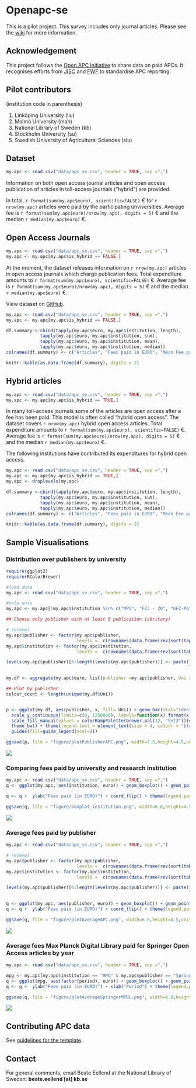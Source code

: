 # Openapc-se

This is a pilot project. This survey includes only journal articles. Please see the [wiki](https://github.com/Kungbib/openapc-se/wiki) for more information.

## Acknowledgement  
This project follows the [Open APC Initiative](https://github.com/OpenAPC/openapc-de) to share data on paid APCs. It recognises efforts from [JISC](https://www.jisc-collections.ac.uk/Jisc-Monitor/APC-data-collection/) and [FWF](https://figshare.com/articles/Austrian_Science_Fund_FWF_Publication_Cost_Data_2014/1378610) to standardise APC reporting.    

## Pilot contributors 
(institution code in parenthesis)

1. Linköping University (liu)  
2. Malmö University (mah)
3. National Library of Sweden (kb)   
4. Stockholm University (su)   
5. Swedish University of Agricultural Sciences (slu)

## Dataset

```r
my.apc <- read.csv("data/apc_se.csv", header = TRUE, sep =",")
```

Information on both open access journal articles and open access publication of articles in toll-access journals ("hybrid") are provided.

In total,  `r format(sum(my.apc$euro), scientific=FALSE)` € for  `r nrow(my.apc)` articles were paid by the participating unviversities. Average  fee is `r format(sum(my.apc$euro)/nrow(my.apc), digits = 5)` € and the median `r median(my.apc$euro)` €.

## Open Access Journals

```r
my.apc <- read.csv("data/apc_se.csv", header = TRUE, sep =",")
my.apc <- my.apc[my.apc$is_hybrid == FALSE,]
```

At the moment, the dataset releases information on `r nrow(my.apc)` articles in open access journals which charge publication fees. Total expenditure amounts to  `r format(sum(my.apc$euro), scientific=FALSE)` €. Average  fee is `r format(sum(my.apc$euro)/nrow(my.apc), digits = 5)` € and the median `r median(my.apc$euro)` €.

View dataset on [GitHub](https://github.com/OpenAPC/openapc-de/blob/master/data/apc_se.csv).

```r
my.apc <- read.csv("data/apc_se.csv", header = TRUE, sep =",")
my.apc <- my.apc[my.apc$is_hybrid == FALSE,]

df.summary <-cbind(tapply(my.apc$euro, my.apc$institution, length),
             tapply(my.apc$euro, my.apc$institution, sum),
             tapply(my.apc$euro, my.apc$institution, mean),
             tapply(my.apc$euro, my.apc$institution, median))
colnames(df.summary) <- c("Articles", "Fees paid in EURO", "Mean Fee paid", "Median")

knitr::kable(as.data.frame(df.summary), digits = 2)
```

## Hybrid articles

```r
my.apc <- read.csv("data/apc_se.csv", header = TRUE, sep =",")
my.apc <- my.apc[my.apc$is_hybrid == TRUE,]
```
In many toll-access journals some of the articles are open access after a fee has been paid. This model is often called "hybrid open access".
The dataset covers `r nrow(my.apc)` hybrid open access articles. Total expenditure amounts to  `r format(sum(my.apc$euro), scientific=FALSE)` €. Average  fee is `r format(sum(my.apc$euro)/nrow(my.apc), digits = 5)` € and the median `r median(my.apc$euro)` €.

The following institutions have contributed its expenditures for hybrid open access.

```r
my.apc <- read.csv("data/apc_se.csv", header = TRUE, sep =",")
my.apc <- my.apc[my.apc$is_hybrid == TRUE,]
my.apc <- droplevels(my.apc)

df.summary <-cbind(tapply(my.apc$euro, my.apc$institution, length),
             tapply(my.apc$euro, my.apc$institution, sum),
             tapply(my.apc$euro, my.apc$institution, mean),
             tapply(my.apc$euro, my.apc$institution, median))
colnames(df.summary) <- c("Articles", "Fees paid in EURO", "Mean Fee paid", "Median")

knitr::kable(as.data.frame(df.summary), digits = 2)

```

## Sample Visualisations

### Distribution over publishers by university

```r
require(ggplot2)
require(RColorBrewer)

#load data
my.apc <- read.csv("data/apc_se.csv", header = TRUE, sep =",")

#only unis
my.apc <- my.apc[!my.apc$institution %in% c("MPG", "FZJ - ZB", "GFZ-Potsdam", "INM - Leibniz-Institut für Neue Materialien", "MDC"),]

## Choose only publisher with at least 5 publication (abritary)

# relevel
my.apc$publisher <- factor(my.apc$publisher,
                           levels =  c(rownames(data.frame(rev(sort(tapply(my.apc$euro, list(my.apc$publisher), sum)))))))
my.apc$institution <- factor(my.apc$institution,
                           levels =  c(rownames(data.frame(rev(sort(table(my.apc$institution)))))))

levels(my.apc$publisher)[6:length(levels(my.apc$publisher))] <- paste("other (n=",
                                                                      length(unique(my.apc$publisher)) - 5, ")", sep="")

my.df <- aggregate(my.apc$euro, list(publisher =my.apc$publisher, Uni = my.apc$institution), sum)

## Plot by publisher
colour_count <- length(unique(my.df$Uni))


p <- ggplot(my.df, aes(publisher, x, fill= Uni)) + geom_bar(stat="identity")  + ylab("Fees paid (in EURO)") + coord_flip() +
  scale_y_continuous(limits=c(0, 1250000), labels=function(x) format(x, big.mark = " ", scientific = FALSE)) +
  scale_fill_manual(values = colorRampPalette(brewer.pal(12, "Set3"))(colour_count)) +
  theme_bw() + theme(legend.text = element_text(size = 4, colour = "black")) +
  guides(fill=guide_legend(ncol=2))

ggsave(p, file = "figure/plotPublisherAPC.png", width=7.5,height=4.5,units="in")
```

![](figure/plotPublisherAPC.png)

### Comparing fees paid by university and research institution

```r
my.apc <- read.csv("data/apc_se.csv", header = TRUE, sep =",")
q <- ggplot(my.apc, aes(institution, euro)) + geom_boxplot() + geom_point(alpha = 8/10, size = 2,aes(colour =is_hybrid)) + scale_colour_manual(values = c("#000A02", "#DC4E00"))

q <- q +  ylab("Fees paid (in EURO)") + coord_flip() + theme(legend.position="top") + theme_bw()

ggsave(q, file = "figure/boxplot_institution.png", width=6.8,height=4.5,units="in")
```

![](figure/boxplot_institution.png)

### Average fees paid by publisher

```r
my.apc <- read.csv("data/apc_se.csv", header = TRUE, sep =",")

# relevel
my.apc$publisher <- factor(my.apc$publisher,
                           levels =  c(rownames(data.frame(rev(sort(table(my.apc$publisher)))))))
my.apc$institution <- factor(my.apc$institution,
                           levels =  c(rownames(data.frame(rev(sort(table(my.apc$institution)))))))

levels(my.apc$publisher)[6:length(levels(my.apc$publisher))] <- paste("other (n=",
                                                                      length(unique(my.apc$publisher)) - 5, ")", sep="")

q <- ggplot(my.apc, aes(publisher, euro)) + geom_boxplot() + geom_point(alpha = 2/10, size = 2)
q <- q +  ylab("Fees paid (in EURO)") + coord_flip() + theme(legend.position="top") + theme_bw()

ggsave(q, file = "figure/plotAverageAPC.png", width=6.8,height=4.5,units="in")

```

![](figure/plotAverageAPC.png)

### Average fees Max Planck Digital Library paid for Springer Open Access articles by year

```r

my.apc <- read.csv("data/apc_se.csv", header = TRUE, sep =",")

mpg <- my.apc[my.apc$institution == "MPG" & my.apc$publisher == "Springer Science + Business Media",]
q <- ggplot(mpg, aes(factor(period), euro)) + geom_boxplot() + geom_point(alpha = 2/10, size = 2)
q <- q +  ylab("Fees paid (in EURO)") + xlab("Period") + theme(legend.position="top") + theme_bw()

ggsave(q, file = "figure/plotAverageSpringerMPDL.png", width=6.8,height=4.5,units="in")

```

![](figure/plotAverageSpringerMPDL.png)

## Contributing APC data
See [guidelines for the template](https://github.com/Kungbib/openapc-se/wiki/Guide-for-completing-the-survey).

## Contact

For general comments, email Beate Eellend at the National Library of Sweden: **beate.eellend [at] kb.se** 





